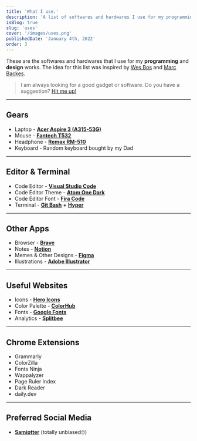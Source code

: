 ```yaml
---
title: 'What I use.'
description: 'A list of softwares and hardwares I use for my programming and design works.'
isBlog: true
slug: 'uses'
cover: '/images/uses.png'
publishedDate: 'January 4th, 2022'
order: 3
---
```


These are the softwares and hardwares that I use for my **programming** and **design** works. The idea for this list was inspired by [Wes Bos](https://wesbos.com/uses) and [Marc Backes](https://marc.dev/uses/).

> I am always looking for a good gadget or software. Do you have a suggestion? [Hit me up!](https://twitter.com/samip4sure)

---

## Gears

- Laptop - **[Acer Aspire 3 (A315-53G)](https://www.amazon.in/Acer-Aspire-Core-8th-A315-53G-5968/dp/B07YZLMFY4)**
- Mouse - **[Fantech T532](https://fantechnepal.com/product/fantech-t532-1-8m-cable-1200dpi-usb-optical-mouse-with-3-buttons-for-home-office/)**
- Headphone - **[Remax RM-510](https://iremaxnepal.com.np/product/concave-convex-wired-music-earphone-rm510/)**
- Keyboard - Random keyboard bought by my Dad

---

## Editor & Terminal

- Code Editor - **[Visual Studio Code](https://code.visualstudio.com/)**
- Code Editor Theme - **[Atom One Dark](https://marketplace.visualstudio.com/items?itemName=akamud.vscode-theme-onedark)**
- Code Editor Font - **[Fira Code](https://fonts.google.com/specimen/Fira+Code)**
- Terminal - **[Git Bash](https://git-scm.com/downloads)** **+** **[Hyper](https://hyper.is/)**

---

## Other Apps

- Browser - **[Brave](https://brave.com/)**
- Notes - **[Notion](https://www.notion.so/)**
- Memes & Other Designs - **[Figma](https://www.figma.com/)**
- Illustrations - **[Adobe Illustrator](https://www.adobe.com/products/illustrator.html)**

---

## Useful Websites

- Icons - **[Hero Icons](https://heroicons.com/)**
- Color Palette - **[ColorHub](https://colorhub.vercel.app/)**
- Fonts - **[Google Fonts](https://fonts.google.com/)**
- Analytics - **[Splitbee](https://splitbee.io/)**

---

## Chrome Extensions

- Grammarly
- ColorZilla
- Fonts Ninja
- Wappalyzer
- Page Ruler Index
- Dark Reader
- daily.dev

---

## Preferred Social Media

- **[Samiptter](https://samiptter.com/)** (totally unbiased🙄)
